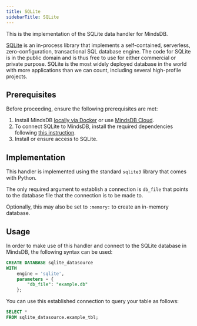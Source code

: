 ```yaml
---
title: SQLite
sidebarTitle: SQLite
---
```


This is the implementation of the SQLite data handler for MindsDB.

[SQLite](https://www.sqlite.org/about.html) is an in-process library that implements a self-contained, serverless, zero-configuration, transactional SQL database engine. The code for SQLite is in the public domain and is thus free to use for either commercial or private purpose. SQLite is the most widely deployed database in the world with more applications than we can count, including several high-profile projects.

## Prerequisites

Before proceeding, ensure the following prerequisites are met:

1. Install MindsDB [locally via Docker](https://docs.mindsdb.com/setup/self-hosted/docker) or use [MindsDB Cloud](https://cloud.mindsdb.com/).
2. To connect SQLite to MindsDB, install the required dependencies following [this instruction](/setup/self-hosted/docker#install-dependencies).
3. Install or ensure access to SQLite.

## Implementation

This handler is implemented using the standard `sqlite3` library that comes with Python.

The only required argument to establish a connection is `db_file` that points to the database file that the connection is to be made to.

Optionally, this may also be set to `:memory:` to create an in-memory database.

## Usage

In order to make use of this handler and connect to the SQLite database in MindsDB, the following syntax can be used:

```sql
CREATE DATABASE sqlite_datasource
WITH
    engine = 'sqlite',
    parameters = {
        "db_file": "example.db"
    };
```

You can use this established connection to query your table as follows:

```sql
SELECT *
FROM sqlite_datasource.example_tbl;
```
